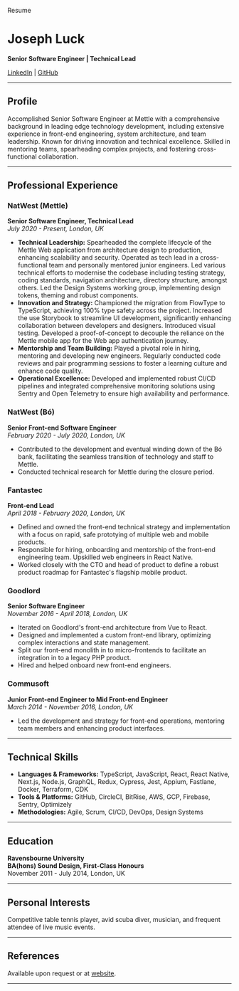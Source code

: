 
<HeadTitle>Resume</HeadTitle>

# Joseph Luck

**Senior Software Engineer | Technical Lead**

[LinkedIn](https://www.linkedin.com/in/joseph-luck) | [GitHub](https://github.com/josephluck)

---

## Profile

Accomplished Senior Software Engineer at Mettle with a comprehensive background in leading edge technology development, including extensive experience in front-end engineering, system architecture, and team leadership. Known for driving innovation and technical excellence. Skilled in mentoring teams, spearheading complex projects, and fostering cross-functional collaboration.

---

## Professional Experience

### NatWest (Mettle)

**Senior Software Engineer, Technical Lead**  
_July 2020 - Present, London, UK_

- **Technical Leadership:** Spearheaded the complete lifecycle of the Mettle Web application from architecture design to production, enhancing scalability and security. Operated as tech lead in a cross-functional team and personally mentored junior engineers. Led various technical efforts to modernise the codebase including testing strategy, coding standards, navigation architecture, directory structure, amongst others. Led the Design Systems working group, implementing design tokens, theming and robust components.
- **Innovation and Strategy:** Championed the migration from FlowType to TypeScript, achieving 100% type safety across the project. Increased the use Storybook to streamline UI development, significantly enhancing collaboration between developers and designers. Introduced visual testing. Developed a proof-of-concept to decouple the reliance on the Mettle mobile app for the Web app authentication journey.
- **Mentorship and Team Building:** Played a pivotal role in hiring, mentoring and developing new engineers. Regularly conducted code reviews and pair programming sessions to foster a learning culture and enhance code quality.
- **Operational Excellence:** Developed and implemented robust CI/CD pipelines and integrated comprehensive monitoring solutions using Sentry and Open Telemetry to ensure high availability and performance.

### NatWest (Bó)

**Senior Front-end Software Engineer**  
_February 2020 - July 2020, London, UK_

- Contributed to the development and eventual winding down of the Bó bank, facilitating the seamless transition of technology and staff to Mettle.
- Conducted technical research for Mettle during the closure period.

### Fantastec

**Front-end Lead**  
_April 2018 - February 2020, London, UK_

- Defined and owned the front-end technical strategy and implementation with a focus on rapid, safe prototying of multiple web and mobile products.
- Responsible for hiring, onboarding and mentorship of the front-end engineering team. Upskilled web engineers in React Native.
- Worked closely with the CTO and head of product to define a robust product roadmap for Fantastec's flagship mobile product.

### Goodlord

**Senior Software Engineer**  
_November 2016 - April 2018, London, UK_

- Iterated on Goodlord's front-end architecture from Vue to React.
- Designed and implemented a custom front-end library, optimizing complex interactions and state management.
- Split our front-end monolith in to micro-frontends to facilitate an integration in to a legacy PHP product.
- Hired and helped onboard new front-end engineers.

### Commusoft

**Junior Front-end Engineer to Mid Front-end Engineer**  
_March 2014 - November 2016, London, UK_

- Led the development and strategy for front-end operations, mentoring team members and enhancing product interfaces.

---

## Technical Skills

- **Languages & Frameworks:** TypeScript, JavaScript, React, React Native, Next.js, Node.js, GraphQL, Redux, Cypress, Jest, Appium, Fastlane, Docker, Terraform, CDK
- **Tools & Platforms:** GitHub, CircleCI, BitRise, AWS, GCP, Firebase, Sentry, Optimizely
- **Methodologies:** Agile, Scrum, CI/CD, DevOps, Design Systems

---

## Education

**Ravensbourne University**  
**BA(hons) Sound Design, First-Class Honours**  
November 2011 - July 2014, London, UK

---

## Personal Interests

Competitive table tennis player, avid scuba diver, musician, and frequent attendee of live music events.

---

## References

Available upon request or at [website](https://josephluck.co.uk/references).

---
